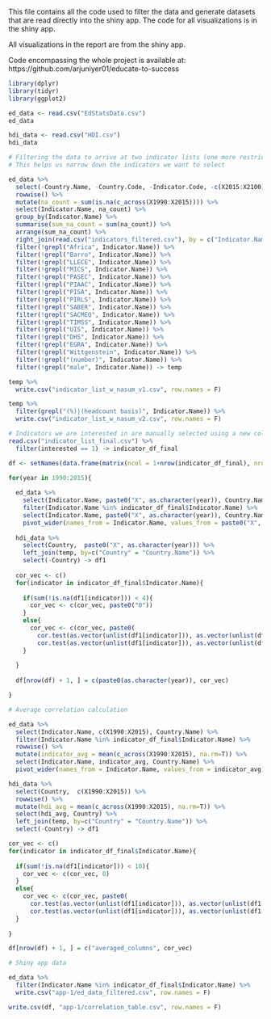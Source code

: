 
This file contains all the code used to filter the data and generate datasets that are read directly into the shiny app. The code for all visualizations is in the shiny app. 

All visualizations in the report are from the shiny app.

Code encompassing the whole project is available at: https://github.com/arjuniyer01/educate-to-success

```r
library(dplyr)
library(tidyr)
library(ggplot2)
```


```r
ed_data <- read.csv("EdStatsData.csv")
ed_data
```


```r
hdi_data <- read.csv("HDI.csv")
hdi_data
```


```r

# Filtering the data to arrive at two indicator lists (one more restrictive than the other)
# This helps us narrow down the indicators we want to select

ed_data %>% 
  select(-Country.Name, -Country.Code, -Indicator.Code, -c(X2015:X2100), -X) %>% 
  rowwise() %>% 
  mutate(na_count = sum(is.na(c_across(X1990:X2015)))) %>% 
  select(Indicator.Name, na_count) %>% 
  group_by(Indicator.Name) %>% 
  summarise(sum_na_count = sum(na_count)) %>% 
  arrange(sum_na_count) %>% 
  right_join(read.csv("indicators_filtered.csv"), by = c("Indicator.Name" = "x"))  %>% 
  filter(!grepl("Africa", Indicator.Name)) %>% 
  filter(!grepl("Barro", Indicator.Name)) %>% 
  filter(!grepl("LLECE", Indicator.Name)) %>% 
  filter(!grepl("MICS", Indicator.Name)) %>% 
  filter(!grepl("PASEC", Indicator.Name)) %>% 
  filter(!grepl("PIAAC", Indicator.Name)) %>% 
  filter(!grepl("PISA", Indicator.Name)) %>% 
  filter(!grepl("PIRLS", Indicator.Name)) %>% 
  filter(!grepl("SABER", Indicator.Name)) %>% 
  filter(!grepl("SACMEQ", Indicator.Name)) %>% 
  filter(!grepl("TIMSS", Indicator.Name)) %>% 
  filter(!grepl("UIS", Indicator.Name)) %>% 
  filter(!grepl("DHS", Indicator.Name)) %>% 
  filter(!grepl("EGRA", Indicator.Name)) %>% 
  filter(!grepl("Wittgenstein", Indicator.Name)) %>% 
  filter(!grepl("(number)", Indicator.Name)) %>% 
  filter(!grepl("male", Indicator.Name)) -> temp

temp %>%
  write.csv("indicator_list_w_nasum_v1.csv", row.names = F)

temp %>%
  filter(grepl("(%)|(headcount basis)", Indicator.Name)) %>%
  write.csv("indicator_list_w_nasum_v2.csv", row.names = F)

```


```r
# Indicators we are interested in are manually selected using a new column and exported to a final csv
read.csv("indicator_list_final.csv") %>% 
  filter(interested == 1) -> indicator_df_final
```


```r
df <- setNames(data.frame(matrix(ncol = 1+nrow(indicator_df_final), nrow = 0)), c("Year", indicator_df_final$Indicator.Name))

for(year in 1990:2015){
  
  ed_data %>% 
    select(Indicator.Name, paste0("X", as.character(year)), Country.Name) %>% 
    filter(Indicator.Name %in% indicator_df_final$Indicator.Name) %>%
    select(Indicator.Name, paste0("X", as.character(year)), Country.Name) %>% 
    pivot_wider(names_from = Indicator.Name, values_from = paste0("X", as.character(year))) -> temp
  
  hdi_data %>% 
    select(Country,  paste0("X", as.character(year))) %>%
    left_join(temp, by=c("Country" = "Country.Name")) %>%
    select(-Country) -> df1
  
  cor_vec <- c()
  for(indicator in indicator_df_final$Indicator.Name){
          
    if(sum(!is.na(df1[indicator])) < 4){
      cor_vec <- c(cor_vec, paste0("0"))
    }
    else{
      cor_vec <- c(cor_vec, paste0(
        cor.test(as.vector(unlist(df1[indicator])), as.vector(unlist(df1[paste0("X", as.character(year))])))$estimate, " (",
        cor.test(as.vector(unlist(df1[indicator])), as.vector(unlist(df1[paste0("X", as.character(year))])))$p.value,") "))
    }
    
  }
  
  df[nrow(df) + 1, ] = c(paste0(as.character(year)), cor_vec)

}

# Average correlation calculation

ed_data %>% 
  select(Indicator.Name, c(X1990:X2015), Country.Name) %>% 
  filter(Indicator.Name %in% indicator_df_final$Indicator.Name) %>% 
  rowwise() %>% 
  mutate(indicator_avg = mean(c_across(X1990:X2015), na.rm=T)) %>% 
  select(Indicator.Name, indicator_avg, Country.Name) %>% 
  pivot_wider(names_from = Indicator.Name, values_from = indicator_avg) -> temp

hdi_data %>% 
  select(Country,  c(X1990:X2015)) %>% 
  rowwise() %>% 
  mutate(hdi_avg = mean(c_across(X1990:X2015), na.rm=T)) %>% 
  select(hdi_avg, Country) %>% 
  left_join(temp, by=c("Country" = "Country.Name")) %>%
  select(-Country) -> df1

cor_vec <- c()
for(indicator in indicator_df_final$Indicator.Name){
        
  if(sum(!is.na(df1[indicator])) < 10){
    cor_vec <- c(cor_vec, 0)
  }
  else{
    cor_vec <- c(cor_vec, paste0(
      cor.test(as.vector(unlist(df1[indicator])), as.vector(unlist(df1["hdi_avg"])))$estimate, " (",
      cor.test(as.vector(unlist(df1[indicator])), as.vector(unlist(df1["hdi_avg"])))$p.value, ") "))
  }
  
}

df[nrow(df) + 1, ] = c("averaged_columns", cor_vec)
```


```r
# Shiny app data

ed_data %>% 
  filter(Indicator.Name %in% indicator_df_final$Indicator.Name) %>% 
  write.csv("app-1/ed_data_filtered.csv", row.names = F)

write.csv(df, "app-1/correlation_table.csv", row.names = F)

```
